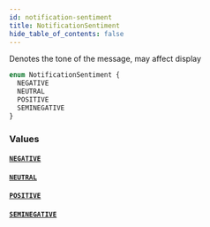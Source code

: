 ```yaml
---
id: notification-sentiment
title: NotificationSentiment
hide_table_of_contents: false
---
```



Denotes the tone of the message, may affect display

```graphql
enum NotificationSentiment {
  NEGATIVE
  NEUTRAL
  POSITIVE
  SEMINEGATIVE
}
```


### Values

#### [`NEGATIVE`](#)




#### [`NEUTRAL`](#)




#### [`POSITIVE`](#)




#### [`SEMINEGATIVE`](#)






